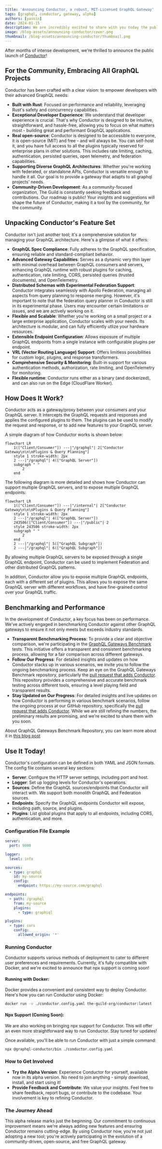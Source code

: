 ```yaml
---
title: 'Announcing Conductor, a robust, MIT-Licensed GraphQL Gateway'
tags: [graphql, conductor, gateway, alpha]
authors: [yassin]
date: 2024-01-15
description: We are incredibly excited to share with you today the public launch of Conductor!
image: /blog-assets/announcing-conductor/cover.png
thumbnail: /blog-assets/announcing-conductor/thumbnail.png
---
```


After months of intense development, we're thrilled to announce the public launch of
[Conductor](https://the-guild.dev/graphql/gateway)!

## For the Community, Embracing All GraphQL Projects

Conductor has been crafted with a clear vision: to empower developers with their advanced GraphQL
needs:

- **Built with Rust**: Focused on performance and reliability, leveraging Rust's safety and
  concurrency capabilities.
- **Exceptional Developer Experience**: We understand that developer experience is crucial. That's
  why Conductor is designed to be intuitive, straightforward, and hassle-free, allowing you to focus
  on what matters most - building great and performant GraphQL applications.
- **Real open-source**: Conductor is designed to be accessible to everyone, it is open-source (MIT)
  and free - and will always be. You can self-host it, and you have full access to all the plugins
  typically reserved for enterprise plans in other solutions. This includes rate limiting, caching,
  authentication, persisted queries, open telemetry, and federation capabilities.
- **Supporting Diverse GraphQL Architectures**: Whether you're working with federated, or standalone
  APIs, Conductor is versatile enough to handle it all. Our goal is to provide a gateway that adapts
  to all graphql projects' needs.
- **Community-Driven Development**: As a community-focused organization, The Guild is constantly
  seeking feedback and contributions. Our roadmap is public! Your insights and suggestions will
  shape the future of Conductor, making it a tool by the community, for the community.

## Unpacking Conductor's Feature Set

Conductor isn't just another tool; it's a comprehensive solution for managing your GraphQL
architecture. Here's a glimpse of what it offers:

- **GraphQL Spec Compliance**: Fully adheres to the GraphQL specification, ensuring reliable and
  standard-compliant behavior.
- **Advanced Gateway Capabilities**: Serves as a dynamic very thin layer with minimal overhead
  between GraphQL consumers and servers, enhancing GraphQL runtime with robust plugins for caching,
  authentication, rate limiting, CORS, persisted queries (trusted documents), and OpenTelemetry.
- **Distributed Schemas with Experimental Federation Support**: Conductor integrates seamlessly with
  Apollo Federation, managing all aspects from query planning to response merging. However, it's
  important to note that the federation query planner in Conductor is still in its experimental
  phase. Users may encounter certain limitations or issues, and we are actively working on it.
- **Flexible and Scalable**: Whether you're working on a small project or a large enterprise
  application, Conductor scales with your needs. Its architecture is modular, and can fully
  efficiently utlize your hardware resources.
- **Extensible Endpoint Configuration**: Allows exposure of multiple GraphQL endpoints from a single
  instance with configurable plugins per endpoint.
- **VRL (Vector Routing Language) Support**: Offers limitless possibilities for custom logic,
  plugins, and response transformers.
- **Comprehensive Security & Monitoring**: Built-in support for various authentication methods,
  authorization, rate limiting, and OpenTelemetry for monitoring.
- **Flexible runtime**: Conductor runs either as a binary (and dockerized), and can also run on the
  Edge (CloudFlare Worker).

## How Does It Work?

Conductor acts as a gateway/proxy between your consumers and your GraphQL server. It intercepts the
GraphQL requests and responses and applies the configured plugins to them. The plugins can be used
to modify the request and response, or to add new features to your GraphQL server.

A simple diagram of how Conductor works is shown below:

```mermaid
flowchart LR
	1(["Client/Consumer"]) ---|"/graphql"| 2["Conductor Gateway\n\n\nPlugins & Query Planning"]
	style 1 stroke-width: 2px
	2 ---|"/graphql"| 4(["GraphQL Server"])
	subgraph " "
		2
	end
```

The following diagram is more detailed and shows how Conductor can support multiple GraphQL servers,
and to expose multiple GraphQL endpoints:

```mermaid
flowchart LR
	1(["Client/Consumer"]) ---|"/internal"| 2["Conductor Gateway\n\n\nPlugins & Query Planning"]
	style 1 stroke-width: 2px
	2 ---|"/graphql"| 4(["GraphQL Server"])
	243506(["Client/Consumer"]) ---|"/public"| 2
	style 243506 stroke-width: 2px
	subgraph " "
		2
	end
    2 ---|"/graphql"| 5(["GraphQL Subgraph"])
    2 ---|"/graphql"| 6(["GraphQL Subgraph"])
```

By allowing multiple GraphQL servers to be exposed through a single GraphQL endpoint, Conductor can
be used to implement Federation and other distributed GraphQL patterns.

In addition, Conductor allow you to expose multiple GraphQL endpoints, each with a different set of
plugins. This allows you to expose the same GraphQL server with different workflows, and have
fine-grained control over your GraphQL traffic.

## Benchmarking and Performance

In the development of Conductor, a key focus has been on performance. We've actively engaged in
benchmarking Conductor against other GraphQL gateways to ensure it not only meets but exceeds
industry standards.

- **Transparent Benchmarking Process**: To provide a clear and objective comparison, we're
  participating in the
  [GraphQL Gateways Benchmark](https://github.com/the-guild-org/gateways-benchmark) tests. This
  initiative offers a transparent and consistent benchmarking process, allowing for a fair
  comparison across different gateways.
- **Follow Our Progress**: For detailed insights and updates on how Conductor stacks up in various
  scenarios, we invite you to follow the ongoing benchmarking process. Keep an eye on the GraphQL
  Gateways Benchmark repository, particularly the
  [pull request that adds Conductor](https://github.com/the-guild-org/gateways-benchmark/pull/254).
  This repository provides a comprehensive and accurate benchmark testing across different tools,
  ensuring a level playing field and transparent results.
- **Stay Updated on Our Progress**: For detailed insights and live updates on how Conductor is
  performing in various benchmark scenarios, follow the ongoing process at our GitHub repository,
  specifically the
  [pull request that adds Conductor](https://github.com/the-guild-org/gateways-benchmark/pull/254).
  While we are still refining the numbers, the preliminary results are promising, and we're excited
  to share them with you soon.

About GraphQL Gateways Benchmark Repository, you can learn more about it in
[this blog post](https://the-guild.dev/blog/state-of-graphql-gateways-in-2023)

## Use It Today!

Conductor's configuration can be defined in both YAML and JSON formats. The config file contains
several key sections:

- **Server**: Configure the HTTP server settings, including port and host.
- **Logger**: Set up logging levels for Conductor's operations.
- **Sources**: Define the GraphQL sources/endpoints that Conductor will interact with. We support
  both monolith GraphQL and Federation sources.
- **Endpoints**: Specify the GraphQL endpoints Conductor will expose, including path, source, and
  plugins.
- **Plugins**: List global plugins that apply to all endpoints, including CORS, authentication, and
  more.

### Configuration File Example

```yaml
server:
  port: 9000

logger:
  level: info

sources:
  - type: graphql
    id: my-source
    config:
      endpoint: https://my-source.com/graphql

endpoints:
  - path: /graphql
    from: my-source
    plugins:
      - type: graphiql

plugins:
  - type: cors
    config:
      allowed_origin: '*'
```

### Running Conductor

Conductor supports various methods of deployment to cater to different user preferences and
requirements. Currently, it's fully compatible with Docker, and we're excited to announce that npx
support is coming soon!

#### Running with Docker:

Docker provides a convenient and consistent way to deploy Conductor. Here's how you can run
Conductor using Docker:

```sh
docker run -v ./conductor.config.yaml the-guild-org/conductor:latest
```

#### Npx Support (Coming Soon):

We are also working on bringing npx support for Conductor. This will offer an even more
straightforward way to run Conductor. Stay tuned for updates!

Once available, you'll be able to run Conductor with just a simple command:

```sh
npx @graphql-conductor/bin ./conductor.config.yaml
```

### How to Get Involved

- **Try the Alpha Version**: Experience Conductor for yourself, available now in its alpha version.
  No need to join anything - simply download, install, and start using it!
- **Provide Feedback and Contribute**: We value your insights. Feel free to share feedback, report
  bugs, or contribute to the codebase. Your involvement is key to refining Conductor.

### The Journey Ahead

This alpha release marks just the beginning. Our commitment to continuous improvement means we're
always adding new features and ensuring Conductor remains cutting-edge. By using Conductor now,
you're not just adopting a new tool; you're actively participating in the evolution of a
community-driven, open-source, and free GraphQL gateway.
